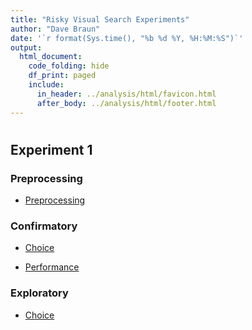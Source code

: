 ```yaml
---
title: "Risky Visual Search Experiments"
author: "Dave Braun"
date: '`r format(Sys.time(), "%b %d %Y, %H:%M:%S")`'
output:
  html_document:
    code_folding: hide
    df_print: paged
    include:
      in_header: ../analysis/html/favicon.html
      after_body: ../analysis/html/footer.html
---
```


# {.tabset}

## Experiment 1

### Preprocessing
* [Preprocessing](https://davebraun.net/gaita/experiments/analysis/exp1/scripts/preprocessing/)

### Confirmatory
* [Choice](https://davebraun.net/gaita/experiments/analysis/exp1/scripts/confirmatory/choice/)

* [Performance](https://davebraun.net/gaita/experiments/analysis/exp1/scripts/confirmatory/performance/)


### Exploratory

* [Choice](https://davebraun.net/gaita/experiments/analysis/exp1/scripts/exploratory)











